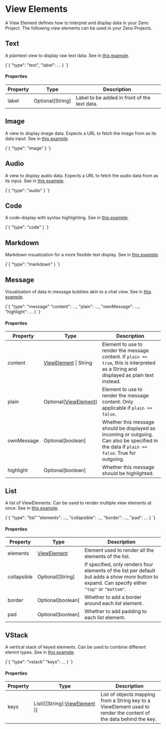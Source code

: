 
# View Elements

A View Element defines how to interpret and display data in your Zeno Project.
The following view elements can be used in your Zeno Projects.

## Text

A plaintext view to display raw text data. See in [this example](https://zeno-ml.github.io/zeno-instance-views/?params=eyJzYW1wbGUiOiJ0ZXh0LWNsYXNzaWZpY2F0aW9uIn0=).

<CodeBlock language="json" title="Separated Values">
  {`{
  "type": "text",
  "label": ...
}
`}
</CodeBlock>

#### Properties

| Property | Type             | Description                                  |
| -------- | ---------------- | -------------------------------------------- |
| label    | Optional[String] | Label to be added in front of the text data. |

## Image

A view to display image data. Expects a URL to fetch the image from as its data input. See in [this example](https://zeno-ml.github.io/zeno-instance-views/?params=eyJzYW1wbGUiOiJpbWFnZS1jbGFzc2lmaWNhdGlvbiJ9).

<CodeBlock language="json" title="Separated Values">
  {`{
  "type": "image"
}
`}
</CodeBlock>

## Audio

A view to display audio data. Expects a URL to fetch the audio data from as its input. See in [this example](https://zeno-ml.github.io/zeno-instance-views/?params=eyJzYW1wbGUiOiJhdWRpby10cmFuc2NyaXB0aW9uIn0=).

<CodeBlock language="json" title="Separated Values">
  {`{
  "type": "audio"
}
`}
</CodeBlock>

## Code

A code-display with syntax highlighting. See in [this example](https://zeno-ml.github.io/zeno-instance-views/?params=eyJzYW1wbGUiOiJjb2RlLWdlbmVyYXRpb24ifQ==).

<CodeBlock language="json" title="Separated Values">
  {`{
  "type": "code"
}
`}
</CodeBlock>

## Markdown

Markdown visualization for a more flexible text display. See in [this example](https://zeno-ml.github.io/zeno-instance-views/?params=eyJzYW1wbGUiOiJjaGF0Ym90LW1hcmtkb3duIn0=).

<CodeBlock language="json" title="Separated Values">
  {`{
  "type": "markdown"
}
`}
</CodeBlock>

## Message

Visualization of data in message bubbles akin to a chat view. See in [this example](https://zeno-ml.github.io/zeno-instance-views/?params=eyJzYW1wbGUiOiJjaGF0Ym90In0=).

<CodeBlock language="json" title="Separated Values">
  {`{
  "type": "message"
  "content": ...,
  "plain": ...,
  "ownMessage": ...,
  "highlight": ...
}
`}
</CodeBlock>

#### Properties

| Property   | Type                                            | Description                                                                                                                                 |
| ---------- | ----------------------------------------------- | ------------------------------------------------------------------------------------------------------------------------------------------- |
| content    | [ViewElement](/docs/views/spec/other) \| String | Element to use to render the message content. If `plain == true`, this is interpreted as a String and displayed as plain text instead.      |
| plain      | Optional[[ViewElement](/docs/views/spec/other)] | Element to use to render the message content. Only applicable if `plain == false`.                                                          |
| ownMessage | Optional[boolean]                               | Whether this message should be displayed as incoming or outgoing. Can also be specified in the data if `plain == false`. True for outgoing. |
| highlight  | Optional[boolean]                               | Whether this message should be highlighted.                                                                                                 |

## List

A list of ViewElements. Can be used to render multiple view elements at once. See in [this example](https://zeno-ml.github.io/zeno-instance-views/?params=eyJzYW1wbGUiOiJjaGF0Ym90In0=).

<CodeBlock language="json" title="Separated Values">
  {`{
  "type": "list"
  "elements": ...,
  "collapsible": ...,
  "border": ...,
  "pad": ...
}
`}
</CodeBlock>

#### Properties

| Property    | Type                                  | Description                                                                                                                                         |
| ----------- | ------------------------------------- | --------------------------------------------------------------------------------------------------------------------------------------------------- |
| elements    | [ViewElement](/docs/views/spec/other) | Element used to render all the elements of the list.                                                                                                |
| collapsible | Optional[String]                      | If specified, only renders four elements of the list per default but adds a _show more_ button to expand. Can specify either `"top"` or `"bottom"`. |
| border      | Optional[boolean]                     | Whether to add a border around each list element.                                                                                                   |
| pad         | Optional[boolean]                     | Whether to add padding to each list element.                                                                                                        |

## VStack

A vertical stack of keyed elements. Can be used to combine different elemnt types. See in [this example](https://zeno-ml.github.io/zeno-instance-views/?params=eyJzYW1wbGUiOiJyYWcifQ==).

<CodeBlock language="json" title="Separated Values">
  {`{
  "type": "vstack"
  "keys": ...
}
`}
</CodeBlock>

#### Properties

| Property | Type                                                    | Description                                                                                                       |
| -------- | ------------------------------------------------------- | ----------------------------------------------------------------------------------------------------------------- |
| keys     | List[{[String]:[ViewElement](/docs/views/spec/other) }] | List of objects mapping from a String key to a ViewElement used to render the content of the data behind the key. |
